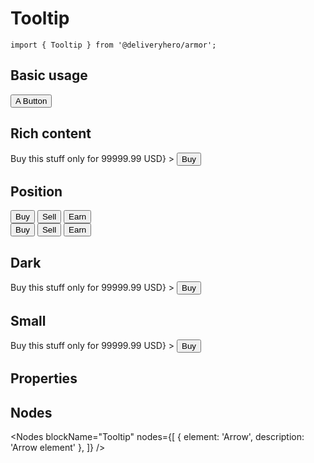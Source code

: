 
<Meta title="Components/Tooltip" component={Tooltip} />

# Tooltip

~~~
import { Tooltip } from '@deliveryhero/armor';
~~~

## Basic usage

<Preview>
    <Story name="Basic usage">
        <Box margin={10}>
            <Tooltip content="This is a beautiful button">
                <Button>A Button</Button>
            </Tooltip>
        </Box>
    </Story>
</Preview>

## Rich content

<Preview>
    <Story name="Rich content">
        <Box margin={10}>
            <Tooltip 
                content={<span>Buy this stuff only for <span style={{color: 'red'}}>99999.99</span> USD</span>}
            >
                <Button>Buy</Button>
            </Tooltip>
        </Box>
    </Story>
</Preview>

## Position

<Preview>
    <Story name="Position">
        <Box margin={10}>
            <Tooltip content="Top-left aligned tooltip" align="top-start">
                <Button marginRight={2}>Buy</Button>
            </Tooltip>
            <Tooltip content="Top-central aligned tooltip" align="top">
                <Button>Sell</Button>
            </Tooltip>
            <Tooltip content="Top-right aligned tooltip" align="top-end">
                <Button marginLeft={2}>Earn</Button>
            </Tooltip>
            <br />
            <Tooltip content="Bottom-left aligned tooltip" align="bottom-start">
                <Button marginRight={2} marginTop={2}>Buy</Button>
            </Tooltip>
            <Tooltip content="Bottom-central aligned tooltip" align="bottom">
                <Button marginTop={2}>Sell</Button>
            </Tooltip>
            <Tooltip content="Bottom-right aligned tooltip" align="bottom-end">
                <Button marginLeft={2} marginTop={2}>Earn</Button>
            </Tooltip>
        </Box>
    </Story>
</Preview>

## Dark

<Preview>
    <Story name="Dark">
        <Box margin={10}>
            <Tooltip
                dark
                content={<span>Buy this stuff only for <span style={{color: 'red'}}>99999.99</span> USD</span>}
            >
                <Button>Buy</Button>
            </Tooltip>
        </Box>
    </Story>
</Preview>

## Small

<Preview>
    <Story name="Small">
        <Box margin={10}>
            <Tooltip
                small
                content={<span>Buy this stuff only for <span style={{color: 'red'}}>99999.99</span> USD</span>}
            >
                <Button>Buy</Button>
            </Tooltip>
        </Box>
    </Story>
</Preview>

## Properties

<Props of={Tooltip} />

## Nodes

<Nodes 
    blockName="Tooltip"
    nodes={[
        { element: 'Arrow', description: 'Arrow element' },
    ]}
/>
